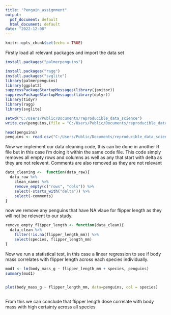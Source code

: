 ---
title: "Penguin_assignment"
output:
  pdf_document: default
  html_document: default
date: "2022-12-08"
---

```{r setup, include=FALSE}
knitr::opts_chunk$set(echo = TRUE)
```

Firstly load all relevant packages and import the data set

```{r}
install.packages("palmerpenguins")

install.packages("ragg")
install.packages("svglite")
library(palmerpenguins)
library(ggplot2)
suppressPackageStartupMessages(library(janitor))
suppressPackageStartupMessages(library(dplyr))
library(tidyr)
library(ragg)
library(svglite)

setwd("C:/Users/Public/Documents/reproducible_data_science")
write.csv(penguins,(file = "C:/Users/Public/Documents/reproducible_data_science/penguins"))

head(penguins)
penguins <- read.csv("C:/Users/Public/Documents/reproducible_data_science/penguins")
```

Now we implement our data cleaning code, this can be done in another R file but in this case i'm doing it within the same code file. This code simply removes all empty rows and columns as well as any that start with delta as they are not relevent. Comments are also removed as they are not relevant 

```{r}
data_cleaning <-  function(data_raw){
  data_raw %>%
    clean_names %>%
    remove_empty(c("rows", "cols")) %>%
    select(-starts_with("delta")) %>%
    select(-comments)
}  
```

now we remove any penguins that have NA vlaue for flipper length as they will not be relevent to our study.

```{r}
remove_empty_flipper_length <- function(data_clean){
  data_clean %>%
    filter(!is.na(flipper_length_mm)) %>%
    select(species, flipper_length_mm)
}
```

Now we run a statistical test, in this case a linear regression to see if body mass correlates with flipper length across each species individually.

```{r}
mod1 <- lm(body_mass_g ~ flipper_length_mm + species, penguins)
summary(mod1)


plot(body_mass_g ~ flipper_length_mm, data=penguins, col = species)
  


```

From this we can conclude that flipper length dose correlate with body mass with high certainty across all species
